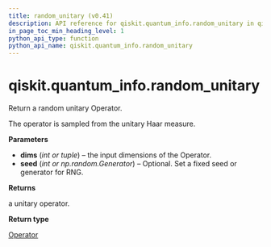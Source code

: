 ```yaml
---
title: random_unitary (v0.41)
description: API reference for qiskit.quantum_info.random_unitary in qiskit v0.41
in_page_toc_min_heading_level: 1
python_api_type: function
python_api_name: qiskit.quantum_info.random_unitary
---
```


<span id="qiskit-quantum-info-random-unitary" />

# qiskit.quantum\_info.random\_unitary

<Function id="qiskit.quantum_info.random_unitary" isDedicatedPage={true} github="https://github.com/qiskit/qiskit/tree/stable/0.23/qiskit/quantum_info/operators/random.py" signature="random_unitary(dims, seed=None)">
  Return a random unitary Operator.

  The operator is sampled from the unitary Haar measure.

  **Parameters**

  *   **dims** (*int or tuple*) – the input dimensions of the Operator.
  *   **seed** (*int or np.random.Generator*) – Optional. Set a fixed seed or generator for RNG.

  **Returns**

  a unitary operator.

  **Return type**

  [Operator](qiskit.quantum_info.Operator "qiskit.quantum_info.Operator")
</Function>

